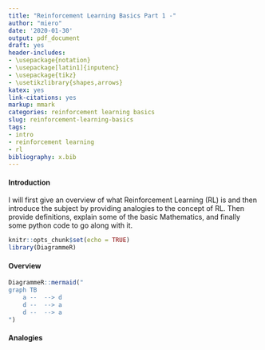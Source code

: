 ```yaml
---
title: "Reinforcement Learning Basics Part 1 -"
author: "miero"
date: '2020-01-30'
output: pdf_document
draft: yes
header-includes:
- \usepackage{notation}
- \usepackage[latin1]{inputenc}
- \usepackage{tikz}
- \usetikzlibrary{shapes,arrows}
katex: yes
link-citations: yes
markup: mmark
categories: reinforcement learning basics
slug: reinforcement-learning-basics
tags:
- intro
- reinforcement learning
- rl
bibliography: x.bib
---
```

#### Introduction
I will first give an overview of what Reinforcement Learning (RL) is and then introduce the subject by providing analogies to the concept of RL. Then provide definitions, explain some of the basic Mathematics, and finally some python code to go along with it.
```r
knitr::opts_chunk$set(echo = TRUE)
library(DiagrammeR)
```
#### Overview
```r
DiagrammeR::mermaid("
graph TB
    a --  --> d
    d --  --> a
    d --  --> a
")
```


#### Analogies

